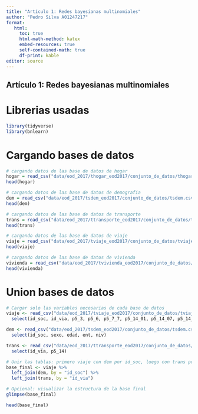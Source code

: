 ```yaml
---
title: "Artículo 1: Redes bayesianas multinomiales"
author: "Pedro Silva A01247217"
format:
   html:
     toc: true
     html-math-method: katex
     embed-resources: true
     self-contained-math: true
     df-print: kable
editor: source
---
```


## Artículo 1: Redes bayesianas multinomiales

# Librerias usadas

```r
library(tidyverse)
library(bnlearn)
```


# Cargando bases de datos 

```r
# cargando datos de las base de datos de hogar
hogar = read_csv("data/eod_2017/thogar_eod2017/conjunto_de_datos/thogar.csv")
head(hogar)
```

```r
# cargando datos de las base de datos de demografia
dem = read_csv("data/eod_2017/tsdem_eod2017/conjunto_de_datos/tsdem.csv")
head(dem)
```

```r
# cargando datos de las base de datos de transporte 
trans = read_csv("data/eod_2017/ttransporte_eod2017/conjunto_de_datos/ttransporte.csv")
head(trans)
```

```r
# cargando datos de las base de datos de viaje
viaje = read_csv("data/eod_2017/tviaje_eod2017/conjunto_de_datos/tviaje.csv")
head(viaje)
```

```r
# cargando datos de las base de datos de vivienda
vivienda = read_csv("data/eod_2017/tvivienda_eod2017/conjunto_de_datos/tvivienda.csv")
head(vivienda)
```

# Union bases de datos 

```r
# Cargar solo las variables necesarias de cada base de datos
viaje <- read_csv("data/eod_2017/tviaje_eod2017/conjunto_de_datos/tviaje.csv") %>%
  select(id_soc, id_via, p5_3, p5_6, p5_7_7, p5_14_01, p5_14_07, p5_14_14, p5_14_19, p5_14_20)

dem <- read_csv("data/eod_2017/tsdem_eod2017/conjunto_de_datos/tsdem.csv") %>%
  select(id_soc, sexo, edad, ent, niv)

trans <- read_csv("data/eod_2017/ttransporte_eod2017/conjunto_de_datos/ttransporte.csv") %>%
  select(id_via, p5_14)

```

```r
# Unir las tablas: primero viaje con dem por id_soc, luego con trans por id_via
base_final <- viaje %>%
  left_join(dem, by = "id_soc") %>%
  left_join(trans, by = "id_via")
```

```r
# Opcional: visualizar la estructura de la base final
glimpse(base_final)
```
```r
head(base_final)
```

